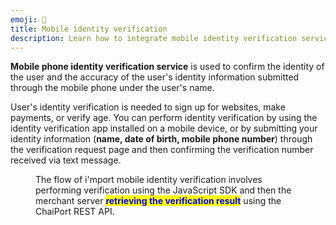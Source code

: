 ```yaml
---
emoji: 📱
title: Mobile identity verification
description: Learn how to integrate mobile identity verification service using i'mport.
---
```





**Mobile phone identity verification service** is used to confirm the identity of the user and the accuracy of the user's identity information submitted through the mobile phone under the user's name.

User's identity verification is needed to sign up for websites, make payments, or verify age. You can perform identity verification by using the identity verification app installed on a mobile device, or by submitting your identity information (**name, date of birth, mobile phone number**) through the verification request page and then confirming the verification number received via text message.

<Figure src="/gitbook-assets/en/image (224).png" caption="Sample mobile identity verification page" />

The flow of i'mport mobile identity verification involves performing verification using the JavaScript SDK and then the merchant server <mark style="color:blue;">**retrieving the verification result**</mark> using the ChaiPort REST API.
